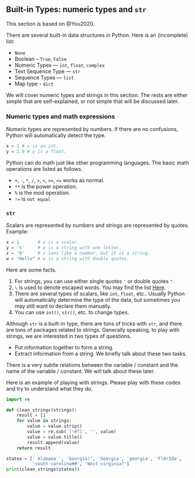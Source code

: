 
## Built-in Types: numeric types and `str` {#sec-path}

This section is based on @You2020.

There are several built-in data structures in Python. Here is an (incomplete) list:

- `None`
- Boolean -- `True`, `False`
- Numeric Types — `int`, `float`, `complex`
- Text Sequence Type — `str`
- Sequence Types — `list`
- Map type - `dict`

We will cover numeric types and strings in this section. The rests are either simple that are self-explained, or not simple that will be discussed later.



### Numeric types and math expressions
Numeric types are represented by numbers. If there are no confusions, Python will automatically detect the type. 
```python
x = 1 # x is an int.
y = 2.0 # y is a float.
```
Python can do math just like other programming languages. The basic math operations are listed as follows.

- `+`, `-`, `*`, `/`, `>`, `<`, `>=`, `<=` works as normal.
- `**` is the power operation.
- `%` is the mod operation.
- `!=` is `not equal`

### `str`
Scalars are represented by numbers and strings are represented by quotes. Example:
```python
x = 1       # x is a scalar.
y = 's'     # y is a string with one letter.
z = '0'     # z loos like a number, but it is a string.
w = "Hello" # w is a string with double quotes.
```
Here are some facts.

1. For strings, you can use either single quotes `'` or double quotes `"`.
2. `\` is used to denote escaped words. You may find the list [Here](https://www.w3schools.com/python/gloss_python_escape_characters.asp). 
3. There are several types of scalars, like `int`, `float`, etc.. Usually Python will automatically determine the type of the data, but sometimes you may still want to declare them manually.
4. You can use `int()`, `str()`, etc. to change types.

Although `str` is a built-in type, there are tons of tricks with `str`, and there are tons of packages related to strings. Generally speaking, to play with strings, we are interested in two types of questions.

- Put information together to form a string.
- Extract information from a string.
We briefly talk about these two tasks.



::: {.callout-note}
There is a very subtle relations between the variable / constant and the name of the variable / constant. We will talk about these later.
:::


::: {#exm-}
Here is an example of playing with strings. Please play with these codes and try to understand what they do.

```python
import re

def clean_strings(strings):
    result = []
    for value in strings:
        value = value.strip()
        value = re.sub('[!#?]', '', value)
        value = value.title()
        result.append(value)
    return result

states = [' Alabama ', 'Georgia!', 'Georgia', 'georgia', 'FlOrIda',
          'south carolina##', 'West virginia?']
print(clean_strings(states))
```

:::